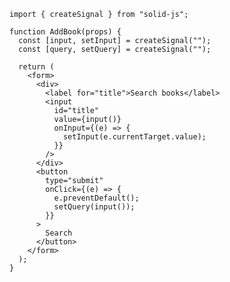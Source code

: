 ```tsx
import { createSignal } from "solid-js";

function AddBook(props) {
  const [input, setInput] = createSignal("");
  const [query, setQuery] = createSignal("");

  return (
    <form>
      <div>
        <label for="title">Search books</label>
        <input
          id="title"
          value={input()}
          onInput={(e) => {
            setInput(e.currentTarget.value);
          }}
        />
      </div>
      <button
        type="submit"
        onClick={(e) => {
          e.preventDefault();
          setQuery(input());
        }}
      >
        Search
      </button>
    </form>
  );
}
```
